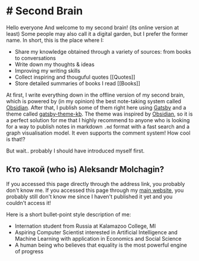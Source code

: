 # # Second Brain



Hello everyone <Emoji name="waving-hand-152"/> And welcome to my second brain! (its online version at least) Some people may also call it a digital garden, but I prefer the former name. In short, this is the place where I:
 - Share my knowledge obtained through a variety of sources: from books to conversations
 - Write down my thoughts & ideas
 - Improving my writing skills
 - Collect inspiring and thouguful quotes [[Quotes]]
 - Store detailed summaries of books I read [[Books]]

At first, I write everything down in the offline version of my second brain, which is powered by (in my opinion) the best note-taking system called [Obsidian](https://obsidian.md). After that, I publish some of them right here using [Gatsby](https://www.gatsbyjs.com) and a theme called [gatsby-theme-kb](https://github.com/hikerpig/gatsby-project-kb). The theme was inspired by [Obsidian](https://obsidian.md), so it is a perfect solution for me that I highly recommend to anyone who is looking for a way to publish notes in markdown `.md` format with a fast search and a graph visualisation model. It even supports the comment system! How cool is that!? <Emoji name="grinning-face-with-big-eyes-2"/>

But wait.. probably I should have introduced myself first. <Emoji name="thinking-face-32"/>

## Кто такой (who is) Aleksandr Molchagin?

If you accessed this page directly through the address link, you probably don't know me. If you accessed this page through my [main website](https://aleksandrmolchagin.com), you probably still don't know me since I haven't published it yet and you couldn't access it! 

Here is a short bullet-point style description of me:

- Internation student from Russia at Kalamazoo College, MI <Emoji name="flag-russia"/> <Emoji name="flag-usa"/>
- Aspiring Computer Scientist interested in Artificial Intelligence and Machine Learning with application in Economics and Social Science <Emoji name="computer"/> <Emoji name="scientist"/>
- A human being who believes that equality is the most powerful engine of progress <Emoji name="man-tipping-hand"/> <Emoji name="chart-increasing"/>